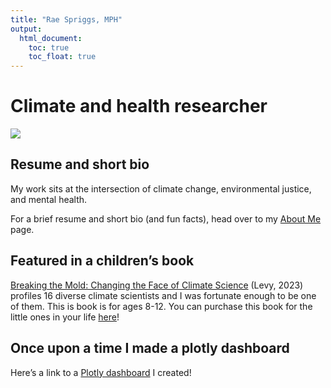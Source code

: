 ```yaml
---
title: "Rae Spriggs, MPH"
output: 
  html_document:
    toc: true
    toc_float: true
---
```


# Climate and health researcher

![](images/recent%20headshot%202020.JPG)

## Resume and short bio

My work sits at the intersection of climate change, environmental justice, and mental health.

For a brief resume and short bio (and fun facts), head over to my [About Me](about.html) page.

## Featured in a children's book

[Breaking the Mold: Changing the Face of Climate Science](https://holidayhouse.com/book/breaking-the-mold/) (Levy, 2023) profiles 16 diverse climate scientists and I was fortunate enough to be one of them. This is book is for ages 8-12. You can purchase this book for the little ones in your life [here](https://holidayhouse.com/book/breaking-the-mold/)!

## Once upon a time I made a plotly dashboard

Here's a link to a [Plotly dashboard](Plots_webpage.html) I created!
